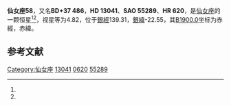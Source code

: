 {{Starbox begin
| name = 仙女座58
}}
{{Starbox observe
| epoch = [[J2000.0|J2000.0]]
| constell = [[仙女座|仙女座]]<ref name=SIMBAD>{{cite web
 | url=http://simbad.u-strasbg.fr/simbad/sim-id?Ident=HR+620
 | title=Pulsating variable Star
 | publisher=Centre de Données astronomiques de Strasbourg
 | work=SIMBAD
 | accessdate=2012-07-13
 | archive-date=2019-09-21
 | archive-url=https://web.archive.org/web/20190921024432/http://simbad.u-strasbg.fr/simbad/sim-id?Ident=HR+620
 | dead-url=no
 }}</ref><ref name=DATA>{{cite web
 | url=http://vizier.u-strasbg.fr/viz-bin/VizieR-5?-out.add=.&-source=5050&-corr=PK=HR&-out.max=9999&HR=620
 | title=VizieR Detailed Page
 | accessdate=2012-07-13
 | archive-date=2020-11-30
 | archive-url=https://web.archive.org/web/20201130164834/http://vizier.u-strasbg.fr/viz-bin/VizieR-5?-out.add=.&-source=5050&-corr=PK=HR&-out.max=9999&HR=620
 | dead-url=no
 }}</ref>
| 星官 = 
| ra = {{RA|2|8|29.3}}<ref name=SIMBAD /><ref name=DATA />
| dec = {{DEC|+37|51|33}}<ref name=SIMBAD /><ref name=DATA />
| appmag_v = 4.82<ref name=SIMBAD /><ref name=DATA />
}}
{{Starbox character
| class = A5IV-V<ref name=SIMBAD /><ref name=DATA />
| b-v = 0.12<ref name=SIMBAD /><ref name=DATA />
| u-b = 0.14<ref name=SIMBAD /><ref name=DATA />
| r-i = 0.07<ref name=SIMBAD /><ref name=DATA />
| variable = 
}}
{{Starbox astrometry
| radial_v = 0.14
| prop_mo_ra = 8
| parallax = 0.006
| p_error = 
}}
{{Starbox catalog
| names =BD+37 486，[[SAO星表|SAO]] 55289，[[HD星表|HD]] 13041，[[HR星表|HR]] 620}}
{{Starbox reference |Simbad=HR+620}}
{{Starbox end}}

'''仙女座58'''，又名'''BD+37 486'''，'''HD 13041'''、'''SAO 55289'''、'''HR 620'''，是[[仙女座|仙女座]]的一颗恒星<ref name=SIMBAD /><ref name=DATA />，视星等为4.82，位于[[銀道座標系|銀經]]139.31，[[銀道座標系|銀緯]]-22.55，其[[B1900.0|B1900.0]]坐标为赤經{{RA|2|2|26.9}}，赤緯{{DEC|+37|-22.55|5}}。

== 参考文献 ==
{{reflist}}

{{star-stub}}

{{仙女座恒星}}
{{星官|天大将军|11|17}}
[[Category:仙女座|Category:仙女座]]
[[Category:HD和HDE天體|13041]]
[[Category:HR天體|0620]]
[[Category:SAO天體|55289]]